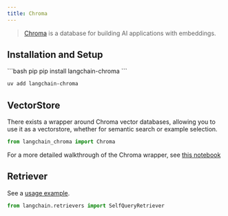 ```yaml
---
title: Chroma
---
```


>[Chroma](https://docs.trychroma.com/getting-started) is a database for building AI applications with embeddings.

## Installation and Setup

<CodeGroup>
```bash pip
pip install langchain-chroma
```

```bash uv
uv add langchain-chroma
```
</CodeGroup>


## VectorStore

There exists a wrapper around Chroma vector databases, allowing you to use it as a vectorstore,
whether for semantic search or example selection.

```python
from langchain_chroma import Chroma
```

For a more detailed walkthrough of the Chroma wrapper, see [this notebook](/oss/integrations/vectorstores/chroma)

## Retriever

See a [usage example](/oss/integrations/retrievers/self_query/chroma_self_query).

```python
from langchain.retrievers import SelfQueryRetriever
```
